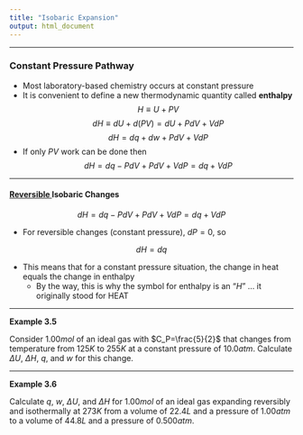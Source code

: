 ```yaml
---
title: "Isobaric Expansion"
output: html_document
---
```


---

### Constant Pressure Pathway  
- Most laboratory-based chemistry occurs at constant pressure  
- It is convenient to define a new thermodynamic quantity called <b> enthalpy </b>  
$$H\equiv U+PV$$
$$dH \equiv dU+d(PV) = dU+PdV+VdP$$
$$dH=dq+dw+PdV+VdP$$
- If only $PV$ work can be done then
$$dH=dq-PdV+PdV+VdP=dq+VdP$$

---

<h4> <a href=reversible-expansion.html> Reversible </a> Isobaric Changes </h4>
$$dH=dq-PdV+PdV+VdP=dq+VdP$$

- For reversible changes (constant pressure), $dP=0$, so

$$dH=dq$$  

- This means that for a constant pressure situation, the change in heat equals the change in enthalpy
    - By the way, this is why the symbol for enthalpy is an "$H$" ... it originally stood for HEAT
    
---

:::: {.whitebox data-latex=""}
**Example 3.5**

Consider $1.00mol$ of an ideal gas with $C_P=\frac{5}{2}$ that changes from temperature from $125K$ to $255K$ at a constant pressure of $10.0atm$. Calculate $\Delta U$, $\Delta H$, $q$, and $w$ for this change.
::::

---

:::: {.whitebox data-latex=""}
**Example 3.6**

Calculate $q$, $w$, $\Delta U$, and $\Delta H$ for $1.00mol$ of an ideal gas expanding reversibly and isothermally at $273K$ from a volume of $22.4L$ and a pressure of $1.00atm$ to a volume of $44.8L$ and a pressure of $0.500atm$.
::::